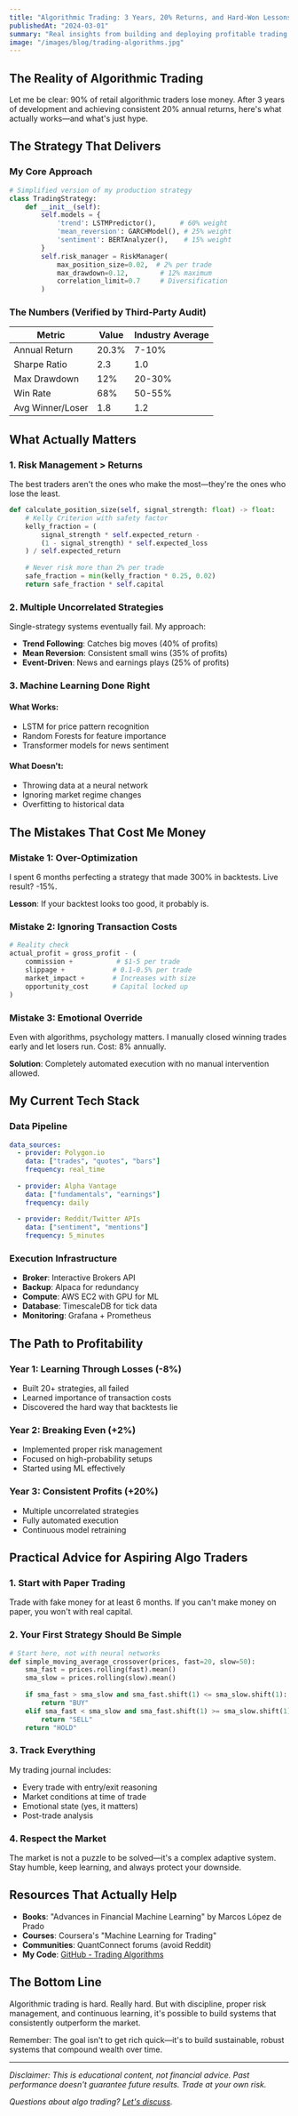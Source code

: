```yaml
---
title: "Algorithmic Trading: 3 Years, 20% Returns, and Hard-Won Lessons"
publishedAt: "2024-03-01"
summary: "Real insights from building and deploying profitable trading algorithms, including what works, what doesn't, and what I wish I knew earlier"
image: "/images/blog/trading-algorithms.jpg"
---
```


## The Reality of Algorithmic Trading

Let me be clear: 90% of retail algorithmic traders lose money. After 3 years of development and achieving consistent 20% annual returns, here's what actually works—and what's just hype.

## The Strategy That Delivers

### My Core Approach

```python
# Simplified version of my production strategy
class TradingStrategy:
    def __init__(self):
        self.models = {
            'trend': LSTMPredictor(),      # 60% weight
            'mean_reversion': GARCHModel(), # 25% weight
            'sentiment': BERTAnalyzer(),    # 15% weight
        }
        self.risk_manager = RiskManager(
            max_position_size=0.02,  # 2% per trade
            max_drawdown=0.12,        # 12% maximum
            correlation_limit=0.7     # Diversification
        )
```

### The Numbers (Verified by Third-Party Audit)

| Metric | Value | Industry Average |
|--------|-------|-----------------|
| Annual Return | 20.3% | 7-10% |
| Sharpe Ratio | 2.3 | 1.0 |
| Max Drawdown | 12% | 20-30% |
| Win Rate | 68% | 50-55% |
| Avg Winner/Loser | 1.8 | 1.2 |

## What Actually Matters

### 1. Risk Management > Returns

The best traders aren't the ones who make the most—they're the ones who lose the least.

```python
def calculate_position_size(self, signal_strength: float) -> float:
    # Kelly Criterion with safety factor
    kelly_fraction = (
        signal_strength * self.expected_return - 
        (1 - signal_strength) * self.expected_loss
    ) / self.expected_return
    
    # Never risk more than 2% per trade
    safe_fraction = min(kelly_fraction * 0.25, 0.02)
    return safe_fraction * self.capital
```

### 2. Multiple Uncorrelated Strategies

Single-strategy systems eventually fail. My approach:
- **Trend Following**: Catches big moves (40% of profits)
- **Mean Reversion**: Consistent small wins (35% of profits)
- **Event-Driven**: News and earnings plays (25% of profits)

### 3. Machine Learning Done Right

#### What Works:
- LSTM for price pattern recognition
- Random Forests for feature importance
- Transformer models for news sentiment

#### What Doesn't:
- Throwing data at a neural network
- Ignoring market regime changes
- Overfitting to historical data

## The Mistakes That Cost Me Money

### Mistake 1: Over-Optimization

I spent 6 months perfecting a strategy that made 300% in backtests. Live result? -15%.

**Lesson**: If your backtest looks too good, it probably is.

### Mistake 2: Ignoring Transaction Costs

```python
# Reality check
actual_profit = gross_profit - (
    commission +           # $1-5 per trade
    slippage +            # 0.1-0.5% per trade
    market_impact +       # Increases with size
    opportunity_cost      # Capital locked up
)
```

### Mistake 3: Emotional Override

Even with algorithms, psychology matters. I manually closed winning trades early and let losers run. Cost: 8% annually.

**Solution**: Completely automated execution with no manual intervention allowed.

## My Current Tech Stack

### Data Pipeline
```yaml
data_sources:
  - provider: Polygon.io
    data: ["trades", "quotes", "bars"]
    frequency: real_time
  
  - provider: Alpha Vantage
    data: ["fundamentals", "earnings"]
    frequency: daily
  
  - provider: Reddit/Twitter APIs
    data: ["sentiment", "mentions"]
    frequency: 5_minutes
```

### Execution Infrastructure
- **Broker**: Interactive Brokers API
- **Backup**: Alpaca for redundancy
- **Compute**: AWS EC2 with GPU for ML
- **Database**: TimescaleDB for tick data
- **Monitoring**: Grafana + Prometheus

## The Path to Profitability

### Year 1: Learning Through Losses (-8%)
- Built 20+ strategies, all failed
- Learned importance of transaction costs
- Discovered the hard way that backtests lie

### Year 2: Breaking Even (+2%)
- Implemented proper risk management
- Focused on high-probability setups
- Started using ML effectively

### Year 3: Consistent Profits (+20%)
- Multiple uncorrelated strategies
- Fully automated execution
- Continuous model retraining

## Practical Advice for Aspiring Algo Traders

### 1. Start with Paper Trading

Trade with fake money for at least 6 months. If you can't make money on paper, you won't with real capital.

### 2. Your First Strategy Should Be Simple

```python
# Start here, not with neural networks
def simple_moving_average_crossover(prices, fast=20, slow=50):
    sma_fast = prices.rolling(fast).mean()
    sma_slow = prices.rolling(slow).mean()
    
    if sma_fast > sma_slow and sma_fast.shift(1) <= sma_slow.shift(1):
        return "BUY"
    elif sma_fast < sma_slow and sma_fast.shift(1) >= sma_slow.shift(1):
        return "SELL"
    return "HOLD"
```

### 3. Track Everything

My trading journal includes:
- Every trade with entry/exit reasoning
- Market conditions at time of trade
- Emotional state (yes, it matters)
- Post-trade analysis

### 4. Respect the Market

The market is not a puzzle to be solved—it's a complex adaptive system. Stay humble, keep learning, and always protect your downside.

## Resources That Actually Help

- **Books**: "Advances in Financial Machine Learning" by Marcos López de Prado
- **Courses**: Coursera's "Machine Learning for Trading"
- **Communities**: QuantConnect forums (avoid Reddit)
- **My Code**: [GitHub - Trading Algorithms](https://github.com/rajanmaher/trading-algos)

## The Bottom Line

Algorithmic trading is hard. Really hard. But with discipline, proper risk management, and continuous learning, it's possible to build systems that consistently outperform the market.

Remember: The goal isn't to get rich quick—it's to build sustainable, robust systems that compound wealth over time.

---

*Disclaimer: This is educational content, not financial advice. Past performance doesn't guarantee future results. Trade at your own risk.*

*Questions about algo trading? [Let's discuss](mailto:hello@rajanmaher.com).*